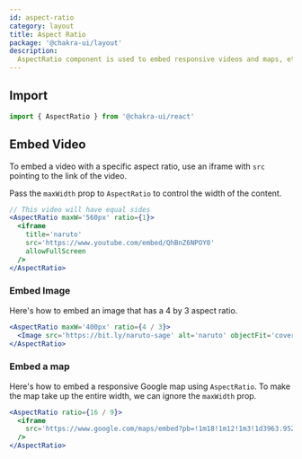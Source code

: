 ```yaml
---
id: aspect-ratio
category: layout
title: Aspect Ratio
package: '@chakra-ui/layout'
description:
  AspectRatio component is used to embed responsive videos and maps, etc.
---
```


## Import

```js
import { AspectRatio } from '@chakra-ui/react'
```

## Embed Video

To embed a video with a specific aspect ratio, use an iframe with `src` pointing
to the link of the video.

Pass the `maxWidth` prop to `AspectRatio` to control the width of the content.

```jsx
// This video will have equal sides
<AspectRatio maxW='560px' ratio={1}>
  <iframe
    title='naruto'
    src='https://www.youtube.com/embed/QhBnZ6NPOY0'
    allowFullScreen
  />
</AspectRatio>
```

### Embed Image

Here's how to embed an image that has a 4 by 3 aspect ratio.

```jsx
<AspectRatio maxW='400px' ratio={4 / 3}>
  <Image src='https://bit.ly/naruto-sage' alt='naruto' objectFit='cover' />
</AspectRatio>
```

### Embed a map

Here's how to embed a responsive Google map using `AspectRatio`. To make the map
take up the entire width, we can ignore the `maxWidth` prop.

```jsx
<AspectRatio ratio={16 / 9}>
  <iframe
    src='https://www.google.com/maps/embed?pb=!1m18!1m12!1m3!1d3963.952912260219!2d3.375295414770757!3d6.5276316452784755!2m3!1f0!2f0!3f0!3m2!1i1024!2i768!4f13.1!3m3!1m2!1s0x103b8b2ae68280c1%3A0xdc9e87a367c3d9cb!2sLagos!5e0!3m2!1sen!2sng!4v1567723392506!5m2!1sen!2sng'
  />
</AspectRatio>
```
